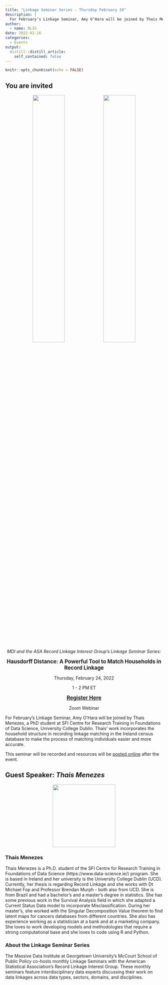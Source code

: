 ```yaml
---
title: "Linkage Seminar Series - Thursday February 24"
description: |
  For February’s Linkage Seminar, Amy O’Hara will be joined by Thais Menezes, a PhD student at SFI Centre for Research Training in Foundations of Data Science, University College Dublin. Thais’ work incorporates the household structure in recording linkage matching in the Ireland census database to make the process of matching individuals easier and more accurate.
author:
  - name: RLIG
date: 2022-02-16
categories:
  - Events
output:
  distill::distill_article:
    self_contained: false
---
```



```r
knitr::opts_chunk$set(echo = FALSE)
```


## You are invited

<center>

<span style="margin:5%">
  <img src="MDI.jpg" width="45%"><img src="ASA.jpg" width="45%">
</span>

*MDI and the ASA Record Linkage Interest Group's Linkage Seminar Series: *

<big>**Hausdorff Distance: A Powerful Tool to Match Households in Record Linkage**</big>

Thursday, February 24, 2022

1 - 2 PM ET

<big>
[**Register Here**](https://georgetown.zoom.us/meeting/register/tJUodeuqrj0uGdy7AaYhys-w2mQ9nJ_07A4H)
</big>

Zoom Webinar

</center>


For February’s Linkage Seminar, Amy O’Hara will be joined by Thais Menezes, a PhD student at SFI Centre for Research Training in Foundations of Data Science, University College Dublin. Thais’ work incorporates the household structure in recording linkage matching in the Ireland census database to make the process of matching individuals easier and more accurate.

This seminar will be recorded and resources will be [posted online](https://mccourt.georgetown.edu/research/the-massive-data-institute/resources/linkage-project-seminars/) after the event.


## Guest Speaker: *Thais Menezes*

<center>
 <img src="portrait.jpg" width="200px">
</center>

### **Thais Menezes** 
Thais Menezes is a Ph.D. student of the SFI Centre for Research Training in Foundations of Data Science (https://www.data-science.ie/) program. She is based in Ireland and her university is the University College Dublin (UCD). Currently, her thesis is regarding Record Linkage and she works with Dt Michael Fop and Professor Brendan Murph - both also from UCD. She is from Brazil and had a bachelor's and a master's degree in statistics. She has some previous work in the Survival Analysis field in which she adapted a Current Status Data model to incorporate Misclassification. During her master's, she worked with the Singular Decomposition Value theorem to find latent maps for cancers databases from different countries. She also has experience working as a statistician at a bank and at a marketing company. She loves to work developing models and methodologies that require a strong computational base and she loves to code using R and Python.


### About the Linkage Seminar Series

The Massive Data Institute at Georgetown University's McCourt School of Public Policy co-hosts monthly Linkage Seminars with the American Statistical Association's Record Linkage Interest Group. These monthly seminars feature interdisciplinary data experts discussing their work on data linkages across data types, sectors, domains, and disciplines.








